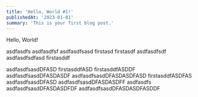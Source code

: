 ```yaml
---
title: 'Hello, World #1!'
publishedAt: '2023-01-01'
summary: 'This is your first blog post.'
---
```


Hello, World!

asdfasdfs
asdfasdfsf
asdfasdfsasd
firstasd
firstasdf
asdfasdfsdf
asdfasdfsdfasd
firstasddf

asdfasdfsasdDFASD
firstasddfASD
firstasddfASDDF
asdfasdfsasdDFASDASDF
asdfasdfsasdDFASDASDFASD
firstasddfASDFAS
asdfasdfsasdDFASD
asdfasdfsasdDFASDASDFF
asdfasdfs
asdfasdfsasdDFASDASDFDF
asdfasdfsasdDFASDASDFASDDF
